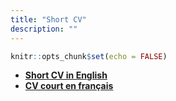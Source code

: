 ```yaml
---
title: "Short CV"
description: ""
---
```


```r
knitr::opts_chunk$set(echo = FALSE)
```

+ <a href="files/gattuso_short_cv.pdf">**Short CV in English**</a>
+ <a href="files/gattuso_cv_court.pdf">**CV court en français**</a>